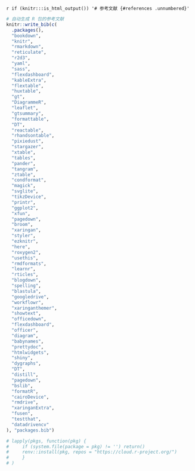 
\backmatter

`r if (knitr:::is_html_output()) '# 参考文献 {#references .unnumbered}'`

```r
# 自动生成 R 包的参考文献
knitr::write_bib(c(
  .packages(),
  "bookdown",
  "knitr",
  "rmarkdown",
  "reticulate",
  "r2d3",
  "yaml",
  "sass",
  "flexdashboard",
  "kableExtra",
  "flextable",
  "huxtable",
  "gt",
  "DiagrammeR",
  "leaflet",
  "gtsummary",
  "formattable",
  "DT",
  "reactable",
  "rhandsontable",
  "pixiedust",
  "stargazer",
  "xtable",
  "tables",
  "pander",
  "tangram",
  "ztable",
  "condformat",
  "magick",
  "svglite",
  "tikzDevice",
  "printr",
  "ggplot2",
  "xfun",
  "pagedown",
  "broom",
  "xaringan",
  "styler",
  "ezknitr",
  "here",
  "roxygen2",
  "usethis",
  "rmdformats",
  "learnr",
  "rticles",
  "blogdown",
  "spelling",
  "blastula",
  "googledrive",
  "workflowr",
  "xaringanthemer",
  "showtext",
  "officedown",
  "flexdashboard",
  "officer",
  "diagram",
  "babynames",
  "prettydoc",
  "htmlwidgets",
  "shiny",
  "dygraphs",
  "DT",
  "distill",
  "pagedown",
  "bslib",
  "formatR",
  "cairoDevice",
  "rmdrive",
  "xaringanExtra",
  "fusen",
  "testthat",
  "datadrivencv"
), "packages.bib")

# lapply(pkgs, function(pkg) {
#     if (system.file(package = pkg) != '') return()
#     renv::install(pkg, repos = "https://cloud.r-project.org/")
#     }
# )
```
